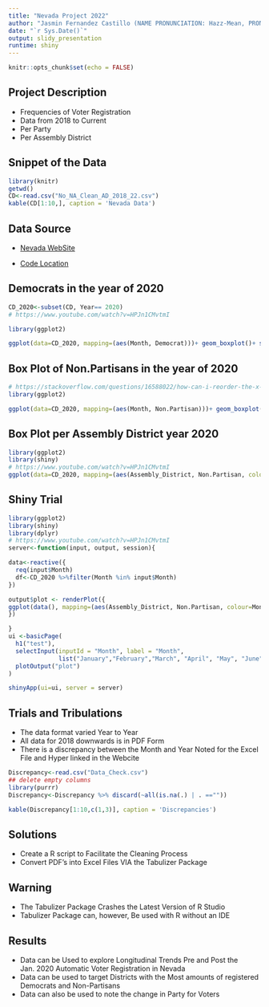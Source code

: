 ---
title: "Nevada Project 2022"
author: "Jasmin Fernandez Castillo (NAME PRONUNCIATION: Hazz-Mean, PRONOUNS: They/Them/Theirs"
date: "`r Sys.Date()`"
output: slidy_presentation
runtime: shiny
---

```{r setup, include=FALSE}
knitr::opts_chunk$set(echo = FALSE)
```

## Project Description

- Frequencies of Voter Registration
- Data from 2018 to Current
- Per Party
- Per Assembly District

## Snippet of the Data

```{r }
library(knitr)
getwd()
CD<-read.csv("No_NA_Clean_AD_2018_22.csv")
kable(CD[1:10,], caption = 'Nevada Data')

```

## Data Source

- [Nevada WebSite](https://www.nvsos.gov/sos/elections/voters/voter-registration-statistics)

- [Code Location](https://github.com/jf2987/Nevada-Data-Cleaning)


## Democrats in the year of 2020

```{r}
CD_2020<-subset(CD, Year== 2020)
# https://www.youtube.com/watch?v=HPJn1CMvtmI

library(ggplot2)

ggplot(data=CD_2020, mapping=(aes(Month, Democrat)))+ geom_boxplot()+ scale_x_discrete(limits = c("January","February","March", "April", "May", "June", "July", "August", "September","October","November", "December"))

```

## Box Plot of Non.Partisans in the year of 2020
```{r}
# https://stackoverflow.com/questions/16588022/how-can-i-reorder-the-x-axis-in-a-plot-in-r
library(ggplot2)

ggplot(data=CD_2020, mapping=(aes(Month, Non.Partisan)))+ geom_boxplot()+ scale_x_discrete(limits = c("January","February","March", "April", "May", "June", "July", "August", "September","October","November", "December"))

```

## Box Plot per Assembly District year 2020

```{r}
library(ggplot2)
library(shiny)
# https://www.youtube.com/watch?v=HPJn1CMvtmI
ggplot(data=CD_2020, mapping=(aes(Assembly_District, Non.Partisan, colour=Month)))+ geom_point() + scale_x_discrete(limits = factor(c(1:42))) +scale_color_discrete(limits = c("January","February","March", "April", "May", "June", "July", "August", "September","October","November", "December"))

```

## Shiny Trial 

```{r}
library(ggplot2)
library(shiny)
library(dplyr)
# https://www.youtube.com/watch?v=HPJn1CMvtmI
server<-function(input, output, session){

data<-reactive({
  req(input$Month)
  df<-CD_2020 %>%filter(Month %in% input$Month)
})

output$plot <- renderPlot({
ggplot(data(), mapping=(aes(Assembly_District, Non.Partisan, colour=Month)))+ geom_point() + scale_x_discrete(limits = factor(c(1:42))) +scale_color_discrete(limits = c("January","February","March", "April", "May", "June", "July", "August", "September","October","November", "December"))
})

}
ui <-basicPage(
  h1("test"),
  selectInput(inputId = "Month", label = "Month", 
              list("January","February","March", "April", "May", "June", "July", "August", "September","October","November", "December")),
  plotOutput("plot")
)

shinyApp(ui=ui, server = server)

```


## Trials and Tribulations

- The data format varied Year to Year
- All data for 2018 downwards is in PDF Form
- There is a discrepancy between the Month and Year Noted for the Excel File and Hyper linked in the Webcite

```{r}

Discrepancy<-read.csv("Data_Check.csv")
## delete empty columns
library(purrr)
Discrepancy<-Discrepancy %>% discard(~all(is.na(.) | . ==""))

kable(Discrepancy[1:10,c(1,3)], caption = 'Discrepancies')

```



## Solutions
- Create a R script to Facilitate the Cleaning Process
- Convert PDF's into Excel Files VIA the Tabulizer Package

## Warning
- The Tabulizer Package Crashes the Latest Version of R Studio
- Tabulizer Package can, however, Be used with R without an IDE


## Results
- Data can be Used to explore Longitudinal Trends Pre and Post the Jan. 2020 Automatic Voter Registration in Nevada
- Data can be used to target Districts with the Most amounts of registered Democrats and Non-Partisans
- Data can also be used to note the change in Party for Voters
